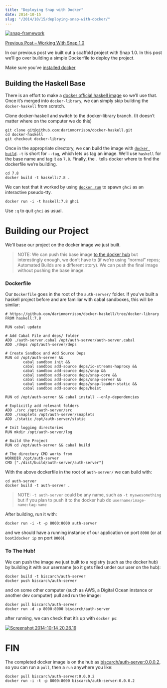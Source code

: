 ```yaml
---
title: "Deploying Snap with Docker"
date: 2014-10-15
slug: "/2014/10/15/deploying-snap-with-docker/"
---
```



[![snap-framework](http://res.cloudinary.com/diqzbm8lz/image/upload/v1428611482/snap_sks60m.png)](http://res.cloudinary.com/diqzbm8lz/image/upload/v1428611482/snap_sks60m.png)

[Previous Post – Working With Snap 1.0](http://www.christopherbiscardi.com/2014/10/05/working-with-snap-1-0/)

In our previous post we built out a scaffold project with Snap 1.0. In this post
we’ll go over building a simple Dockerfile to deploy the project.

Make sure you’ve [installed docker](https://docs.docker.com/installation/#installation)


## Building the Haskell Base

There is an effort to make a [docker official haskell
image](https://github.com/darinmorrison/docker-haskell/tree/docker-library) so
we’ll use that. Once it’s merged into `docker-library`, we can simply skip
building the `docker-haskell` from scratch.

Clone docker-haskell and switch to the docker-library branch. (It doesn’t matter
where on the computer we do this)

```
git clone git@github.com:darinmorrison/docker-haskell.git
cd docker-haskell
git checkout docker-library
```

Once in the appropriate directory, we can build the image with [`docker
build`](https://docs.docker.com/reference/commandline/cli/#build). `-t` is short
for `--tag`, which lets us tag an image. We’ll use `haskell` for the base name
and tag it as `7.8`. Finally, the `.` tells docker where to find the dockerfile
we’re building.

```
cd 7.8
docker build -t haskell:7.8 .
```

We can test that it worked by using [`docker
run`](https://docs.docker.com/reference/commandline/cli/#run) to spawn `ghci` as
an interactive pseudo-tty.

```
docker run -i -t haskell:7.8 ghci
```

Use `:q` to quit `ghci` as usual.


# Building our Project

We’ll base our project on the docker image we just built.

> NOTE: We can push this base image [to the docker
hub](https://docs.docker.com/userguide/dockerrepos/#pushing-a-repository-to-docker-hub)
but interestingly enough, we don’t have to (if we’re using “normal” repos;
Automated Builds are a different story). We can push the final image without
pushing the base image.

### Dockerfile

Our `Dockerfile` goes in the root of the `auth-server/` folder. If you’ve built
a haskell project before and are familiar with cabal sandboxes, this will be
similar:

```
# https://github.com/darinmorrison/docker-haskell/tree/docker-library
FROM haskell:7.8

RUN cabal update

# Add Cabal File and deps/ folder
ADD ./auth-server.cabal /opt/auth-server/auth-server.cabal
ADD ./deps /opt/auth-server/deps

# Create Sandbox and Add Source Deps
RUN cd /opt/auth-server &&
        cabal sandbox init &&
        cabal sandbox add-source deps/io-streams-haproxy &&
        cabal sandbox add-source deps/snap &&
        cabal sandbox add-source deps/snap-core &&
        cabal sandbox add-source deps/snap-server &&
        cabal sandbox add-source deps/snap-loader-static &&
        cabal sandbox add-source deps/heist

RUN cd /opt/auth-server && cabal install --only-dependencies

# Explicitly add relevant folders
ADD ./src /opt/auth-server/src
ADD ./snaplets /opt/auth-server/snaplets
ADD ./static /opt/auth-server/static

# Init logging directories
RUN mkdir /opt/auth-server/log

# Build the Project
RUN cd /opt/auth-server && cabal build

# The directory CMD works from
WORKDIR /opt/auth-server
CMD ["./dist/build/auth-server/auth-server"]
```

With the above dockerfile in the root of `auth-server/` we can build with:

```
cd auth-server
docker build -t auth-server .
```

> NOTE: `-t auth-server` could be any name, such as `-t myawesomething` but if
you plan to push it to the docker hub do `username/image-name:tag-name`

After building, run it with:

```
docker run -i -t -p 8000:8000 auth-server
```

and we should have a running instance of our application on port `8000` (or at
`boot2docker ip` on port `8000`).

### To The Hub!

We can push the image we just built to a registry (such as the docker hub) by
building it with our username (so it gets filed under our user on the hub):

```
docker build -t biscarch/auth-server
docker push biscarch/auth-server
```

and on some other computer (such as AWS, a Digital Ocean instance or another dev
computer) pull and run the image:

```
docker pull biscarch/auth-server
docker run -d -p 8000:8000 biscarch/auth-server
```

after running, we can check that it’s up with `docker ps`:

[![Screenshot 2014-10-14 20.26.19](http://res.cloudinary.com/diqzbm8lz/image/upload/v1428611480/Screenshot-2014-10-14-20.26.19_ms5prn.png)](http://res.cloudinary.com/diqzbm8lz/image/upload/v1428611480/Screenshot-2014-10-14-20.26.19_ms5prn.png)


# FIN

The completed docker image is on the hub as
[biscarch/auth-server:0.0.0.2](https://registry.hub.docker.com/u/biscarch/auth-server/),
so you can run a `pull`, then a `run` anywhere you like:

```
docker pull biscarch/auth-server:0.0.0.2
docker run -i -t -p 8000:8000 biscarch/auth-server:0.0.0.2
```
